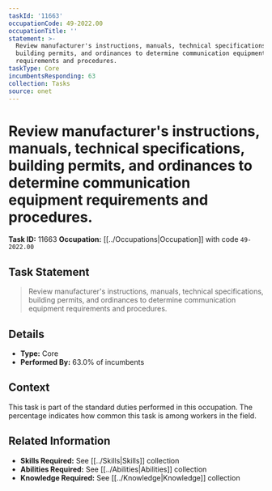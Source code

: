 ```yaml
---
taskId: '11663'
occupationCode: 49-2022.00
occupationTitle: ''
statement: >-
  Review manufacturer's instructions, manuals, technical specifications,
  building permits, and ordinances to determine communication equipment
  requirements and procedures.
taskType: Core
incumbentsResponding: 63
collection: Tasks
source: onet
---
```

# Review manufacturer's instructions, manuals, technical specifications, building permits, and ordinances to determine communication equipment requirements and procedures.

**Task ID:** 11663
**Occupation:** [[../Occupations|Occupation]] with code `49-2022.00`

## Task Statement

> Review manufacturer's instructions, manuals, technical specifications, building permits, and ordinances to determine communication equipment requirements and procedures.

## Details

- **Type:** Core
- **Performed By:** 63.0% of incumbents

## Context

This task is part of the standard duties performed in this occupation. The percentage indicates how common this task is among workers in the field.

## Related Information

- **Skills Required:** See [[../Skills|Skills]] collection
- **Abilities Required:** See [[../Abilities|Abilities]] collection
- **Knowledge Required:** See [[../Knowledge|Knowledge]] collection
